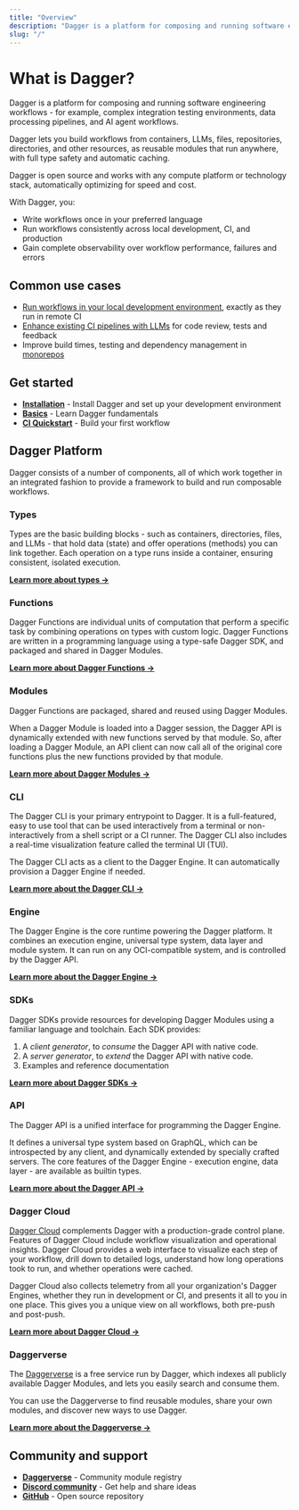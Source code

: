 ```yaml
---
title: "Overview"
description: "Dagger is a platform for composing and running software engineering workflows. Learn how to get started, explore common use cases, and join the community."
slug: "/"
---
```


# What is Dagger?

Dagger is a platform for composing and running software engineering workflows - for example, complex integration testing environments, data processing pipelines, and AI agent workflows.

Dagger lets you build workflows from containers, LLMs, files, repositories, directories, and other resources, as reusable modules that run anywhere, with full type safety and automatic caching.

Dagger is open source and works with any compute platform or technology stack, automatically optimizing for speed and cost.

With Dagger, you:

- Write workflows once in your preferred language
- Run workflows consistently across local development, CI, and production
- Gain complete observability over workflow performance, failures and errors

## Common use cases

- [Run workflows in your local development environment](./use-cases.mdx#portable-ci), exactly as they run in remote CI
- [Enhance existing CI pipelines with LLMs](./use-cases.mdx#agentic-ci) for code review, tests and feedback
- Improve build times, testing and dependency management in [monorepos](./use-cases.mdx#monorepo-workflow-optimization)

## Get started

- [**Installation**](./getting-started/installation.mdx) - Install Dagger and set up your development environment
- [**Basics**](./getting-started/basics.mdx) - Learn Dagger fundamentals
- [**CI Quickstart**](./getting-started/ci.mdx) - Build your first workflow

## Dagger Platform

Dagger consists of a number of components, all of which work together in an integrated fashion to provide a framework to build and run composable workflows.

### Types

Types are the basic building blocks - such as containers, directories, files, and LLMs - that hold data (state) and offer operations (methods) you can link together. Each operation on a type runs inside a container, ensuring consistent, isolated execution.

[**Learn more about types →**](./types/index.mdx)

### Functions

Dagger Functions are individual units of computation that perform a specific task by combining operations on types with custom logic. Dagger Functions are written in a programming language using a type-safe Dagger SDK, and packaged and shared in Dagger Modules.

[**Learn more about Dagger Functions →**](./extending/functions.mdx)

### Modules

Dagger Functions are packaged, shared and reused using Dagger Modules.

When a Dagger Module is loaded into a Dagger session, the Dagger API is dynamically extended with new functions served by that module. So, after loading a Dagger Module, an API client can now call all of the original core functions plus the new functions provided by that module.

[**Learn more about Dagger Modules →**](./features/reusability.mdx)

### CLI

The Dagger CLI is your primary entrypoint to Dagger. It is a full-featured, easy to use tool that can be used interactively from a terminal or non-interactively from a shell script or a CI runner. The Dagger CLI also includes a real-time visualization feature called the terminal UI (TUI).

The Dagger CLI acts as a client to the Dagger Engine. It can automatically provision a Dagger Engine if needed.

[**Learn more about the Dagger CLI →**](./reference/cli/index.mdx)

### Engine

The Dagger Engine is the core runtime powering the Dagger platform. It combines an execution engine, universal type system, data layer and module system. It can run on any OCI-compatible system, and is controlled by the Dagger API.

[**Learn more about the Dagger Engine →**](./reference/engine-runtime/index.mdx)

### SDKs

Dagger SDKs provide resources for developing Dagger Modules using a familiar language and toolchain. Each SDK provides:

1. A *client generator*, to *consume* the Dagger API with native code.
2. A *server generator*, to *extend* the Dagger API with native code.
3. Examples and reference documentation

[**Learn more about Dagger SDKs →**](./extending/clients-sdk.mdx)

### API

The Dagger API is a unified interface for programming the Dagger Engine.

It defines a universal type system based on GraphQL, which can be introspected by any client, and dynamically extended by specially crafted servers. The core features of the Dagger Engine - execution engine, data layer - are available as builtin types.

[**Learn more about the Dagger API →**](./extending/index.mdx)

### Dagger Cloud

[Dagger Cloud](https://dagger.cloud) complements Dagger with a production-grade control plane. Features of Dagger Cloud include workflow visualization and operational insights. Dagger Cloud provides a web interface to visualize each step of your workflow, drill down to detailed logs, understand how long operations took to run, and whether operations were cached.

Dagger Cloud also collects telemetry from all your organization's Dagger Engines, whether they run in development or CI, and presents it all to you in one place. This gives you a unique view on all workflows, both pre-push and post-push.

[**Learn more about Dagger Cloud →**](https://dagger.cloud)

### Daggerverse

The [Daggerverse](https://daggerverse.dev) is a free service run by Dagger, which indexes all publicly available Dagger Modules, and lets you easily search and consume them.

You can use the Daggerverse to find reusable modules, share your own modules, and discover new ways to use Dagger.

[**Learn more about the Daggerverse →**](https://daggerverse.dev)

## Community and support

- [**Daggerverse**](https://daggerverse.dev) - Community module registry
- [**Discord community**](https://discord.gg/dagger-io) - Get help and share ideas
- [**GitHub**](https://github.com/dagger/dagger) - Open source repository
